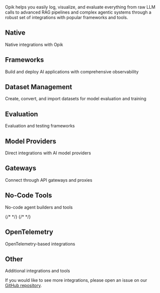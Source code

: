 Opik helps you easily log, visualize, and evaluate everything from raw LLM calls to advanced RAG pipelines and complex agentic systems through a robust set of integrations with popular frameworks and tools.

## Native

Native integrations with Opik

<CardGroup cols={3}>
  <Card title="Python SDK" href="https://www.comet.com/docs/opik/python-sdk-reference/" />
  <Card title="TypeScript SDK" href="/docs/opik/reference/typescript-sdk" />
  <Card title="OpenTelemetry" href="/docs/opik/integrations/opentelemetry" />
</CardGroup>

## Frameworks

Build and deploy AI applications with comprehensive observability

<CardGroup cols={3}>
  <Card title="AG2" href="/docs/opik/integrations/ag2" />
  <Card title="Agno" href="/docs/opik/integrations/agno" />
  <Card title="Autogen" href="/docs/opik/integrations/autogen" />
  <Card title="BeeAI" href="/docs/opik/integrations/beeai" />
  <Card title="CrewAI" href="/docs/opik/integrations/crewai" />
  <Card title="DSPy" href="/docs/opik/integrations/dspy" />
  <Card title="Google Agent Development Kit" href="/docs/opik/integrations/adk" />
  <Card title="Haystack" href="/docs/opik/integrations/haystack" />
  <Card title="Instructor" href="/docs/opik/integrations/instructor" />
  <Card title="LangChain (Python)" href="/docs/opik/integrations/langchain" />
  <Card title="LangChain (JS/TS)" href="/docs/opik/integrations/langchainjs" />
  <Card title="LangGraph" href="/docs/opik/integrations/langgraph" />
  <Card title="LiveKit Agents" href="/docs/opik/integrations/livekit" />
  <Card title="Llama Index" href="/docs/opik/integrations/llama_index" />
  <Card title="Mastra" href="/docs/opik/integrations/mastra" />
  <Card title="OpenAI Agents" href="/docs/opik/integrations/openai_agents" />
  <Card title="Pipecat" href="/docs/opik/integrations/pipecat">
  </Card>
  <Card title="Pydantic AI" href="/docs/opik/integrations/pydantic-ai" />
  <Card title="Semantic Kernel" href="/docs/opik/integrations/semantic-kernel" />
  <Card title="Smolagents" href="/docs/opik/integrations/smolagents" />
  <Card title="Spring AI" href="/docs/opik/integrations/spring-ai" />
  <Card title="Strands Agents" href="/docs/opik/integrations/strands-agents" />
  <Card title="Vercel AI SDK" href="/docs/opik/integrations/vercel-ai-sdk" />
  <Card title="VoltAgent" href="/docs/opik/integrations/voltagent" />
</CardGroup>

## Dataset Management

Create, convert, and import datasets for model evaluation and training

<CardGroup cols={3}>
  <Card title="Gretel" href="/docs/opik/integrations/gretel" />
  <Card title="Hugging Face Datasets" href="/docs/opik/integrations/huggingface-datasets" />
</CardGroup>

## Evaluation

Evaluation and testing frameworks

<CardGroup cols={3}>
  <Card title="Ragas" href="/docs/opik/integrations/ragas" />
</CardGroup>

## Model Providers

Direct integrations with AI model providers

<CardGroup cols={3}>
  <Card title="Anthropic" href="/docs/opik/integrations/anthropic" />
  <Card title="Bedrock" href="/docs/opik/integrations/bedrock" />
  <Card title="BytePlus" href="/docs/opik/integrations/byteplus" />
  <Card title="Cloudflare Workers AI" href="/docs/opik/integrations/cloudflare-workers-ai" />
  <Card title="Cohere" href="/docs/opik/integrations/cohere" />
  <Card title="DeepSeek" href="/docs/opik/integrations/deepseek" />
  <Card title="Fireworks AI" href="/docs/opik/integrations/fireworks-ai" />
  <Card title="Gemini" href="/docs/opik/integrations/gemini" />
  <Card title="Groq" href="/docs/opik/integrations/groq" />
  <Card title="Mistral AI" href="/docs/opik/integrations/mistral" />
  <Card title="Novita AI" href="/docs/opik/integrations/novita-ai" />
  <Card title="Ollama" href="/docs/opik/integrations/ollama" />
  <Card title="OpenAI (Python)" href="/docs/opik/integrations/openai" />
  <Card title="OpenAI (JS/TS)" href="/docs/opik/integrations/openai-typescript" />
  <Card title="Predibase" href="/docs/opik/integrations/predibase" />
  <Card title="Together AI" href="/docs/opik/integrations/together-ai" />
  <Card title="WatsonX" href="/docs/opik/integrations/watsonx" />
  <Card title="xAI Grok" href="/docs/opik/integrations/xai-grok" />
</CardGroup>

## Gateways

Connect through API gateways and proxies

<CardGroup cols={3}>
  <Card title="AISuite" href="/docs/opik/integrations/aisuite" />
  <Card title="LiteLLM" href="/docs/opik/integrations/litellm" />
  <Card title="OpenRouter" href="/docs/opik/integrations/openrouter" />
</CardGroup>

## No-Code Tools

No-code agent builders and tools

<CardGroup cols={3}>
  <Card title="Cursor" href="/docs/opik/integrations/cursor" />
  <Card title="Dify" href="/docs/opik/integrations/dify" />
  <Card title="Flowise" href="/docs/opik/integrations/flowise" />
  {/* <Card title="Langflow" href="/docs/opik/integrations/langflow" /> */}
  {/* <Card title="OpenWebUI" href="/docs/opik/integrations/openwebui" /> */}
</CardGroup>

## OpenTelemetry

OpenTelemetry-based integrations

<CardGroup cols={3}>
  <Card title="OpenTelemetry Overview" href="/docs/opik/integrations/opentelemetry" />
  <Card title="OpenTelemetry Python SDK" href="/docs/opik/integrations/opentelemetry-python-sdk" />
  <Card title="OpenTelemetry Ruby SDK" href="/docs/opik/integrations/opentelemetry-ruby-sdk" />
</CardGroup>

## Other

Additional integrations and tools

<CardGroup cols={3}>
  <Card title="Guardrails AI" href="/docs/opik/integrations/guardrails-ai" />
</CardGroup>

If you would like to see more integrations, please open an issue on our [GitHub repository](https://github.com/comet-ml/opik/issues/new/choose).

